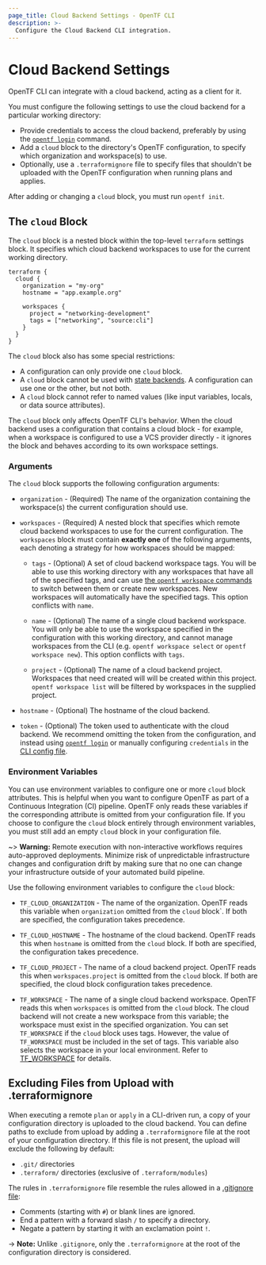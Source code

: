 ```yaml
---
page_title: Cloud Backend Settings - OpenTF CLI
description: >-
  Configure the Cloud Backend CLI integration.
---
```


# Cloud Backend Settings

OpenTF CLI can integrate with a cloud backend, acting as a client for it.

You must configure the following settings to use the cloud backend for a particular working directory:

- Provide credentials to access the cloud backend, preferably by using the
  [`opentf login`](/opentf/cli/commands/login) command.
- Add a `cloud` block to the directory's OpenTF configuration, to specify
  which organization and workspace(s) to use.
- Optionally, use a `.terraformignore` file to specify files that shouldn't be
  uploaded with the OpenTF configuration when running plans and applies.

After adding or changing a `cloud` block, you must run `opentf init`.

## The `cloud` Block

The `cloud` block is a nested block within the top-level `terraform` settings
block. It specifies which cloud backend workspaces to use for the current
working directory.

```hcl
terraform {
  cloud {
    organization = "my-org"
    hostname = "app.example.org"

    workspaces {
      project = "networking-development"
      tags = ["networking", "source:cli"]
    }
  }
}
```

The `cloud` block also has some special restrictions:

- A configuration can only provide one `cloud` block.
- A `cloud` block cannot be used with [state backends](/opentf/language/settings/backends/configuration).
  A configuration can use one or the other, but not both.
- A `cloud` block cannot refer to named values (like input variables, locals, or
  data source attributes).

The `cloud` block only affects OpenTF CLI's behavior. When the cloud backend uses a configuration
that contains a cloud block - for example, when a workspace is configured to use a VCS provider
directly - it ignores the block and behaves according to its own workspace settings.

### Arguments

The `cloud` block supports the following configuration arguments:

- `organization` - (Required) The name of the organization containing the
  workspace(s) the current configuration should use.

- `workspaces` - (Required) A nested block that specifies which remote cloud backend workspaces to
  use for the current configuration. The `workspaces` block must contain **exactly one** of the
  following arguments, each denoting a strategy for how workspaces should be mapped:

  - `tags` - (Optional) A set of cloud backend workspace tags. You will be able to use
    this working directory with any workspaces that have all of the specified tags,
    and can use [the `opentf workspace` commands](/opentf/cli/workspaces)
    to switch between them or create new workspaces. New workspaces will automatically have
    the specified tags. This option conflicts with `name`.

  - `name` - (Optional) The name of a single cloud backend workspace. You will
    only be able to use the workspace specified in the configuration with this working
    directory, and cannot manage workspaces from the CLI (e.g. `opentf workspace select` or
    `opentf workspace new`). This option conflicts with `tags`.

  - `project` - (Optional) The name of a cloud backend project. Workspaces that need created will
    will be created within this project. `opentf workspace list` will be filtered by workspaces
    in the supplied project.

- `hostname` - (Optional) The hostname of the cloud backend.

- `token` - (Optional) The token used to authenticate with the cloud backend.
  We recommend omitting the token from the configuration, and instead using
  [`opentf login`](/opentf/cli/commands/login) or manually configuring
  `credentials` in the
  [CLI config file](/opentf/cli/config/config-file#credentials).

### Environment Variables

You can use environment variables to configure one or more `cloud` block attributes. This is helpful when you want to configure OpenTF as part of a Continuous Integration (CI) pipeline. OpenTF only reads these variables if the corresponding attribute is omitted from your configuration file. If you choose to configure the `cloud` block entirely through environment variables, you must still add an empty `cloud` block in your configuration file.

~> **Warning:** Remote execution with non-interactive workflows requires auto-approved deployments. Minimize risk of unpredictable infrastructure changes and configuration drift by making sure that no one can change your infrastructure outside of your automated build pipeline.

Use the following environment variables to configure the `cloud` block:

- `TF_CLOUD_ORGANIZATION` - The name of the organization. OpenTF reads this variable when `organization` omitted from the `cloud` block`. If both are specified, the configuration takes precedence.

- `TF_CLOUD_HOSTNAME` - The hostname of the cloud backend. OpenTF reads this when `hostname` is omitted from the `cloud` block. If both are specified, the configuration takes precedence.

- `TF_CLOUD_PROJECT` - The name of a cloud backend project. OpenTF reads this when `workspaces.project` is omitted from the `cloud` block. If both are specified, the cloud block configuration takes precedence.

- `TF_WORKSPACE` - The name of a single cloud backend workspace. OpenTF reads this when `workspaces` is omitted from the `cloud` block. The cloud backend will not create a new workspace from this variable; the workspace must exist in the specified organization. You can set `TF_WORKSPACE` if the `cloud` block uses tags. However, the value of `TF_WORKSPACE` must be included in the set of tags. This variable also selects the workspace in your local environment. Refer to [TF_WORKSPACE](/opentf/cli/config/environment-variables#tf_workspace) for details.

## Excluding Files from Upload with .terraformignore

When executing a remote `plan` or `apply` in a CLI-driven run,
a copy of your configuration directory is uploaded to the cloud backend. You can define
paths to exclude from upload by adding a `.terraformignore` file at the root of your
configuration directory. If this file is not present, the upload will exclude
the following by default:

- `.git/` directories
- `.terraform/` directories (exclusive of `.terraform/modules`)

The rules in `.terraformignore` file resemble the rules allowed in a
[.gitignore file](https://git-scm.com/book/en/v2/Git-Basics-Recording-Changes-to-the-Repository#_ignoring):

- Comments (starting with `#`) or blank lines are ignored.
- End a pattern with a forward slash `/` to specify a directory.
- Negate a pattern by starting it with an exclamation point `!`.

-> **Note:** Unlike `.gitignore`, only the `.terraformignore` at the root of the configuration directory is considered.
